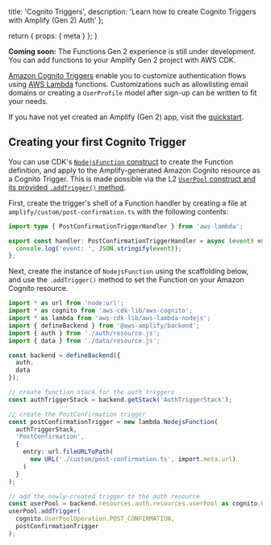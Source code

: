   title: 'Cognito Triggers',
  description: 'Learn how to create Cognito Triggers with Amplify (Gen 2) Auth'
};

  return {
    props: {
      meta
    }
  };
}

<Callout info>

**Coming soon:** The Functions Gen 2 experience is still under development. You can add functions to your Amplify Gen 2 project with AWS CDK.

</Callout>

[Amazon Cognito Triggers](https://docs.aws.amazon.com/cognito/latest/developerguide/cognito-user-identity-pools-working-with-aws-lambda-triggers.html) enable you to customize authentication flows using [AWS Lambda](https://aws.amazon.com/lambda/) functions. Customizations such as allowlisting email domains or creating a `UserProfile` model after sign-up can be written to fit your needs.

If you have not yet created an Amplify (Gen 2) app, visit the [quickstart](/gen2/start/quickstart).

## Creating your first Cognito Trigger

You can use CDK's [`NodejsFunction` construct](https://docs.aws.amazon.com/cdk/api/v2/docs/aws-cdk-lib.aws_lambda_nodejs.NodejsFunction.html) to create the Function definition, and apply to the Amplify-generated Amazon Cognito resource as a Cognito Trigger. This is made possible via the L2 [`UserPool` construct and its provided `.addTrigger()` method](https://docs.aws.amazon.com/cdk/api/v2/docs/aws-cdk-lib.aws_cognito.UserPool.html#addwbrtriggeroperation-fn).

First, create the trigger's shell of a Function handler by creating a file at `amplify/custom/post-confirmation.ts` with the following contents:

```ts title="amplify/custom/post-confirmation.ts"
import type { PostConfirmationTriggerHandler } from 'aws-lambda';

export const handler: PostConfirmationTriggerHandler = async (event) => {
  console.log('event: ', JSON.stringify(event));
};
```

Next, create the instance of `NodejsFunction` using the scaffolding below, and use the `.addTrigger()` method to set the Function on your Amazon Cognito resource.

```ts title="amplify/backend.ts"
import * as url from 'node:url';
import * as cognito from 'aws-cdk-lib/aws-cognito';
import * as lambda from 'aws-cdk-lib/aws-lambda-nodejs';
import { defineBackend } from '@aws-amplify/backend';
import { auth } from './auth/resource.js';
import { data } from './data/resource.js';

const backend = defineBackend({
  auth,
  data
});

// create function stack for the auth triggers
const authTriggerStack = backend.getStack('AuthTriggerStack');

// create the PostConfirmation trigger
const postConfirmationTrigger = new lambda.NodejsFunction(
  authTriggerStack,
  'PostConfirmation',
  {
    entry: url.fileURLToPath(
      new URL('./custom/post-confirmation.ts', import.meta.url)
    )
  }
);

// add the newly-created trigger to the auth resource
const userPool = backend.resources.auth.resources.userPool as cognito.UserPool;
userPool.addTrigger(
  cognito.UserPoolOperation.POST_CONFIRMATION,
  postConfirmationTrigger
);
```

